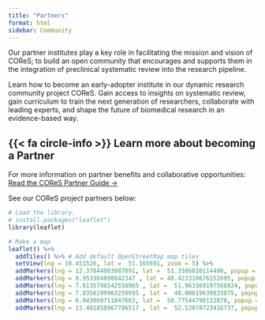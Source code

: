 ```yaml
---
title: "Partners"
format: html
sidebar: Community
---
```


Our partner institutes play a key role in facilitating the mission and vision of COReS; to build an open community that encourages and supports them in the integration of preclinical systematic review into the research pipeline.

Learn how to become an early-adopter institute in our dynamic research community project COReS. Gain access to insights on systematic review, gain curriculum to train the next generation of researchers, collaborate with leading experts, and shape the future of biomedical research in an evidence-based way.


::: {.callout-tip icon=false} 
## {{< fa circle-info >}} Learn more about becoming a Partner
For more information on partner benefits and collaborative opportunities: 
[Read the COReS Partner Guide →](/about-cores/become-partner.qmd){.btn .btn-secondary}
:::




See our COReS project partners below:

```r
# Load the library.
# install.packages("leaflet")
library(leaflet)

# Make a map
leaflet() %>%
  addTiles() %>% # Add default OpenStreetMap map tiles
  setView(lng = 10.451526, lat =  51.165691, zoom = 5) %>% 
  addMarkers(lng = 12.37844003887091, lat =  51.3386810114496, popup = paste0("Universität Leipzig", "<hr>", "Contact: Dr. Beryl Eusemann"))%>%
  addMarkers(lng = 9.953364898842347 , lat = 48.423310676152695, popup = paste0("Universität Ulm", "<hr>", "Contact: Dr. Sybille Ott"))%>% 
  addMarkers(lng = 7.6135796542558065 , lat =  51.963369197568824, popup = paste0("Universität Muenster", "<hr>", "Contact: Dr. Jens Minnerup"))%>% 
  addMarkers(lng = 7.8356299963250695 , lat =  48.00619639033875, popup = paste0("Uniklinikum Freiburg", "<hr>", "Contact: Dr. Ralf Watzlawick"))%>% 
  addMarkers(lng = 6.043060711847663, lat =  50.77544790122878, popup = paste0("RWTH Aachen", "<hr>", "Contact: Dr. Julia Steitz" ))%>%
  addMarkers(lng = 13.401858967786517 , lat =  52.52078723416737, popup = paste0("Berlin Institute of Health @ Charité", "<hr>", "Contact: Dr. Alexandra Bannach-Brown"))

```
